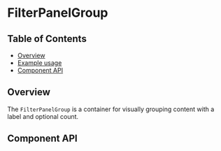 
# FilterPanelGroup

## Table of Contents

- [Overview](#overview)
- [Example usage](#example-usage)
- [Component API](#component-api)

## Overview

The `FilterPanelGroup` is a container for visually grouping content with a label
and optional count.

<Canvas>
  <Story of={FilterPanelGroupStories.Default} />
</Canvas>

## Component API

<ArgsTable />
